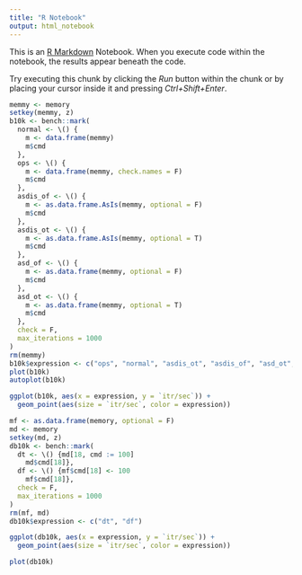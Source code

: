 ```yaml
---
title: "R Notebook"
output: html_notebook
---
```


This is an [R Markdown](http://rmarkdown.rstudio.com) Notebook. When you execute code within the notebook, the results appear beneath the code. 

Try executing this chunk by clicking the *Run* button within the chunk or by placing your cursor inside it and pressing *Ctrl+Shift+Enter*. 

```r
memmy <- memory 
setkey(memmy, z)
b10k <- bench::mark(
  normal <- \() { 
    m <- data.frame(memmy)
    m$cmd
  },
  ops <- \() { 
    m <- data.frame(memmy, check.names = F)
    m$cmd
  },
  asdis_of <- \() { 
    m <- as.data.frame.AsIs(memmy, optional = F)
    m$cmd
  },
  asdis_ot <- \() { 
    m <- as.data.frame.AsIs(memmy, optional = T)
    m$cmd
  },
  asd_of <- \() { 
    m <- as.data.frame(memmy, optional = F)
    m$cmd
  },
  asd_ot <- \() { 
    m <- as.data.frame(memmy, optional = T)
    m$cmd
  },
  check = F, 
  max_iterations = 1000
)
rm(memmy)
b10k$expression <- c("ops", "normal", "asdis_ot", "asdis_of", "asd_ot", "asd_of")
plot(b10k)
autoplot(b10k)

ggplot(b10k, aes(x = expression, y = `itr/sec`)) + 
  geom_point(aes(size = `itr/sec`, color = expression))
```
```r
mf <- as.data.frame(memory, optional = F)
md <- memory
setkey(md, z)
db10k <- bench::mark(
  dt <- \() {md[18, cmd := 100]
    md$cmd[18]},
  df <- \() {mf$cmd[18] <- 100
    mf$cmd[18]},
  check = F, 
  max_iterations = 1000
)
rm(mf, md)
db10k$expression <- c("dt", "df")

ggplot(db10k, aes(x = expression, y = `itr/sec`)) + 
  geom_point(aes(size = `itr/sec`, color = expression))

plot(db10k)
```

